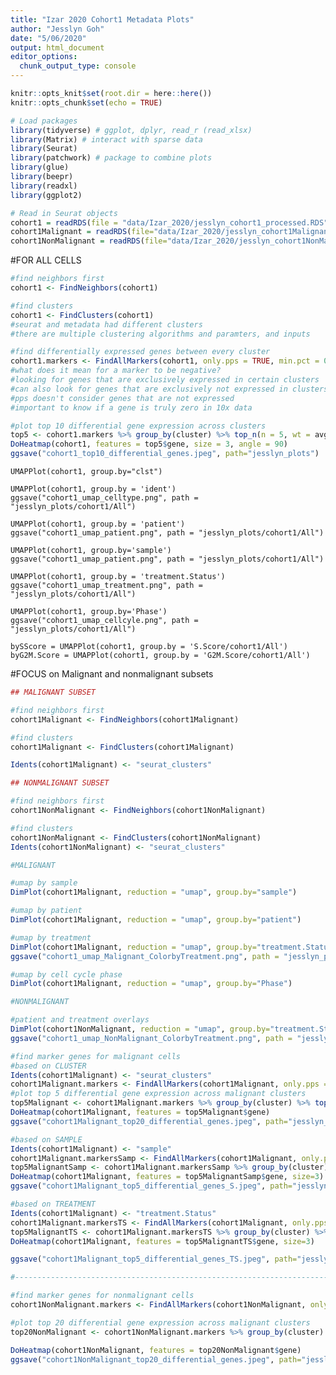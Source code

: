 ```yaml
---
title: "Izar 2020 Cohort1 Metadata Plots"
author: "Jesslyn Goh"
date: "5/06/2020"
output: html_document
editor_options: 
  chunk_output_type: console
---
```


```r
knitr::opts_knit$set(root.dir = here::here())
knitr::opts_chunk$set(echo = TRUE)
```

```r
# Load packages
library(tidyverse) # ggplot, dplyr, read_r (read_xlsx)
library(Matrix) # interact with sparse data
library(Seurat)
library(patchwork) # package to combine plots
library(glue)
library(beepr)
library(readxl)
library(ggplot2)

# Read in Seurat objects
cohort1 = readRDS(file = "data/Izar_2020/jesslyn_cohort1_processed.RDS")
cohort1Malignant = readRDS(file="data/Izar_2020/jesslyn_cohort1Malignant_processed.RDS")
cohort1NonMalignant = readRDS(file="data/Izar_2020/jesslyn_cohort1NonMalignant_processed.RDS")
```

#FOR ALL CELLS 
```r
#find neighbors first
cohort1 <- FindNeighbors(cohort1)

#find clusters
cohort1 <- FindClusters(cohort1)
#seurat and metadata had different clusters
#there are multiple clustering algorithms and paramters, and inputs
```

```r
#find differentially expressed genes between every cluster
cohort1.markers <- FindAllMarkers(cohort1, only.pps = TRUE, min.pct = 0.25, logfc.threshold = 0.25)
#what does it mean for a marker to be negative?
#looking for genes that are exclusively expressed in certain clusters 
#can also look for genes that are exclusively not expressed in clusters
#pps doesn't consider genes that are not expressed 
#important to know if a gene is truly zero in 10x data 

#plot top 10 differential gene expression across clusters 
top5 <- cohort1.markers %>% group_by(cluster) %>% top_n(n = 5, wt = avg_logFC)
DoHeatmap(cohort1, features = top5$gene, size = 3, angle = 90)
ggsave("cohort1_top10_differential_genes.jpeg", path="jesslyn_plots")
```

```plot

UMAPPlot(cohort1, group.by="clst")

UMAPPlot(cohort1, group.by = 'ident')
ggsave("cohort1_umap_celltype.png", path = "jesslyn_plots/cohort1/All")

UMAPPlot(cohort1, group.by = 'patient')
ggsave("cohort1_umap_patient.png", path = "jesslyn_plots/cohort1/All")

UMAPPlot(cohort1, group.by='sample')
ggsave("cohort1_umap_patient.png", path = "jesslyn_plots/cohort1/All")

UMAPPlot(cohort1, group.by = 'treatment.Status')
ggsave("cohort1_umap_treatment.png", path = "jesslyn_plots/cohort1/All")

UMAPPlot(cohort1, group.by='Phase')
ggsave("cohort1_umap_cellcyle.png", path = "jesslyn_plots/cohort1/All")

bySScore = UMAPPlot(cohort1, group.by = 'S.Score/cohort1/All')
byG2M.Score = UMAPPlot(cohort1, group.by = 'G2M.Score/cohort1/All')
```

#FOCUS on Malignant and nonmalignant subsets
```r
## MALIGNANT SUBSET

#find neighbors first
cohort1Malignant <- FindNeighbors(cohort1Malignant)

#find clusters
cohort1Malignant <- FindClusters(cohort1Malignant)

Idents(cohort1Malignant) <- "seurat_clusters"

## NONMALIGNANT SUBSET

#find neighbors first
cohort1NonMalignant <- FindNeighbors(cohort1NonMalignant)

#find clusters
cohort1NonMalignant <- FindClusters(cohort1NonMalignant)
Idents(cohort1NonMalignant) <- "seurat_clusters"

```

```r

#MALIGNANT

#umap by sample
DimPlot(cohort1Malignant, reduction = "umap", group.by="sample")

#umap by patient
DimPlot(cohort1Malignant, reduction = "umap", group.by="patient")

#umap by treatment
DimPlot(cohort1Malignant, reduction = "umap", group.by="treatment.Status")
ggsave("cohort1_umap_Malignant_ColorbyTreatment.png", path = "jesslyn_plots", width = 10)

#umap by cell cycle phase
DimPlot(cohort1Malignant, reduction = "umap", group.by="Phase")

#NONMALIGNANT 

#patient and treatment overlays
DimPlot(cohort1NonMalignant, reduction = "umap", group.by="treatment.Status")
ggsave("cohort1_umap_NonMalignant_ColorbyTreatment.png", path = "jesslyn_plots", width = 10)

```

```r
#find marker genes for malignant cells
#based on CLUSTER 
Idents(cohort1Malignant) <- "seurat_clusters"
cohort1Malignant.markers <- FindAllMarkers(cohort1Malignant, only.pps = TRUE, min.pct = 0.25, logfc.threshold = 0.25)
#plot top 5 differential gene expression across malignant clusters 
top5Malignant <- cohort1Malignant.markers %>% group_by(cluster) %>% top_n(n = 5, wt = avg_logFC)
DoHeatmap(cohort1Malignant, features = top5Malignant$gene)
ggsave("cohort1Malignant_top20_differential_genes.jpeg", path="jesslyn_plots", width = 20, height = 15)

#based on SAMPLE
Idents(cohort1Malignant) <- "sample"
cohort1Malignant.markersSamp <- FindAllMarkers(cohort1Malignant, only.pps = TRUE, min.pct = 0.25, logfc.threshold = 0.25)
top5MalignantSamp <- cohort1Malignant.markersSamp %>% group_by(cluster) %>% top_n(n = 5, wt = avg_logFC)
DoHeatmap(cohort1Malignant, features = top5MalignantSamp$gene, size=3)
ggsave("cohort1Malignant_top5_differential_genes_S.jpeg", path="jesslyn_plots/cohort1/Malignant", width = 20, height = 15)

#based on TREATMENT
Idents(cohort1Malignant) <- "treatment.Status"
cohort1Malignant.markersTS <- FindAllMarkers(cohort1Malignant, only.pps = TRUE, min.pct = 0.25, logfc.threshold = 0.25)
top5MalignantTS <- cohort1Malignant.markersTS %>% group_by(cluster) %>% top_n(n = 5, wt = avg_logFC)
DoHeatmap(cohort1Malignant, features = top5MalignantTS$gene, size=3)

ggsave("cohort1Malignant_top5_differential_genes_TS.jpeg", path="jesslyn_plots/cohort1/Malignant", width = 20, height = 15)

#--------------------------------------------------------------------------------------------#

#find marker genes for nonmalignant cells
cohort1NonMalignant.markers <- FindAllMarkers(cohort1NonMalignant, only.pps = TRUE, min.pct = 0.25, logfc.threshold = 0.25)

#plot top 20 differential gene expression across malignant clusters 
top20NonMalignant <- cohort1NonMalignant.markers %>% group_by(cluster) %>% top_n(n = 20, wt = avg_logFC)

DoHeatmap(cohort1NonMalignant, features = top20NonMalignant$gene)
ggsave("cohort1NonMalignant_top20_differential_genes.jpeg", path="jesslyn_plots", width = 20, height = 15)

```